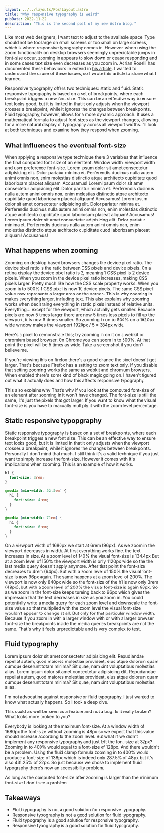 ```yaml
---
layout: ../../layouts/PostLayout.astro
title: "Why responsive typography is weird"
pubDate: 2022-11-22
description: "This is the second post of my new Astro blog."
---
```


Like most web designers, I want text to adjust to the available space. Type should not be too large on small screens or too small on large screens, which is where responsive typography comes in. However, when using the zoom functionality on desktop browsers seemingly unpredictable jumps in font-size occur, zooming in appears to slow down or cease responding and in some cases text size even decreases as you zoom in. Adrian Roselli has documented these behaviours in extend in <a href="https://adrianroselli.com/2019/12/responsive-type-and-zoom.html">his article</a>.
I wanted to understand the cause of these issues, so I wrote this article to share what I learned.

Responsive typography offers two techniques: static and fluid. Static responsive typography is based on a set of breakpoints, where each breakpoint triggers a new font size. This can be an effective way to ensure text looks good, but it is limited in that it only adjusts when the viewport crosses a breakpoint, while it ignores the changes between breakpoints. Fluid typography, however, allows for a more dynamic approach. It uses a mathematical formula to adjust font sizes as the viewport changes, allowing for a more natural display of typography across all viewport widths. I’ll look at both techniques and examine how they respond when zooming.

## What influences the eventual font-size

When applying a responsive type technique there 3 variables that influence the final computed font size of an elemtent. Window width, viewport width and user preference font-size. Lorem ipsum dolor sit amet consectetur adipisicing elit. Dolor pariatur minima et. Perferendis ducimus nulla autem animi omnis non, enim molestias distinctio atque architecto cupiditate quod laboriosam placeat aliquam! Accusamus! Lorem ipsum dolor sit amet consectetur adipisicing elit. Dolor pariatur minima et. Perferendis ducimus nulla autem animi omnis non, enim molestias distinctio atque architecto cupiditate quod laboriosam placeat aliquam! Accusamus! Lorem ipsum dolor sit amet consectetur adipisicing elit. Dolor pariatur minima et. Perferendis ducimus nulla autem animi omnis non, enim molestias distinctio atque architecto cupiditate quod laboriosam placeat aliquam! Accusamus! Lorem ipsum dolor sit amet consectetur adipisicing elit. Dolor pariatur minima et. Perferendis ducimus nulla autem animi omnis non, enim molestias distinctio atque architecto cupiditate quod laboriosam placeat aliquam! Accusamus!

## What happens when zooming

Zooming on desktop based browsers changes the device pixel ratio. The device pixel ratio is the ratio between CSS pixels and device pixels. On a retina display the device pixel ratio is 2, meaning 1 CSS pixel is 2 device pixels. When you zoom in the device pixel ratio increases, making CSS pixels larger. Pretty much like how the CSS scale property works. When you zoom in to 500% 1 CSS pixel is now 10 device pixels. The same CSS pixel value now represents a larger area on the screen. This is why zooming in makes everything larger, including text. This also explains why zooming works when declaraing everything in static pixels instead of relative units. Everything... except for the viewport, which actually gets smaller. Because pixels are now 5 times larger there are now 5 times less pixels to fill up the viewport, it is now 5 times smaller. So zooming in on to 500% on a 1920px wide window makes the viewport 1920px / 5 = 384px wide.

Here's a pixel to demonstrate this; try zooming in on it on a webkit or chromium based browser. On Chrome you can zoom in to 500%. At that point the pixel will be 5 times as wide. Take a screenshot if you don't believe me.


<Pixel />

If you're viewing this on firefox there's a good chance the pixel doesn't get larger. That's because Firefox has a setting to zoom text only. If you disable that setting zooming works the same as webkit and chromium browsers. When enabled there's some kind of black magic going on. I haven't figured out what it actually does and how this affects responsive typography.

This also explains why
That's why if you look at the computed font-size of an element after zooming in it won't have changed. The font-size is still the same, it's just the pixels that got larger. If you want to know what the visual font-size is you have to manually multiply it with the zoom level percentage.

## Static responsive typopgraphy

Static responsive typography is based on a set of breakpoints, where each breakpoint triggers a new font size. This can be an effective way to ensure text looks good, but it is limited in that it only adjusts when the viewport crosses a breakpoint, while it ignores the changes between breakpoints. Personally I don't mind that much. I still think it's a valid technique if you just want to simply increase the font-size. However it comes with it's implications when zooming. This is an example of how it works.

```css
h1 {
  font-size: 3rem;
}

@media (min-width: 52.5em) {
  h1 {
    font-size: 4rem;
  }
}

@media (min-width: 71em) {
  h1 {
    font-size: 6rem;
  }
}
```

On a viewport width of 1680px we start at 6rem (96px). As we zoom in the viewport decreases in width. At first everything works fine, the text increases in size. At a zoom level of 140% the visual font-size is 134.4px But at a zoom level of 150% the viewport width is only 1120px wide so the the last media query doesn't apply anymore. After that point the font-size decreases to 4rem (64px). But with a zoom level of 150% the visual font-size is now 96px again. The same happens at a zoom level of 200%. The viewport is now only 840px wide so the font-size of the h1 is now only 3rem (48px), but with a zoom level of 200% the visual font-size is again 96px. So as we zoom in the font-size keeps turning back to 96px which gives the impression that the text decreases in size as you zoom in.
You could potentially write a media query for each zoom level and downscale the font-size value so that multiplied with the zoom level the visual font-size wouldn't appear to change at all. But only for that particular window width. Because if you zoom in with a larger window with or with a larger browser font-size the breakpoints inside the media queries breakpoints are not the same. That's why it feels unpredictable and is very complex to test.


<Static client:idle />

## Fluid typography

Lorem ipsum dolor sit amet consectetur adipisicing elit. Repudiandae repellat autem, quod maiores molestiae provident, eius atque dolorum quam cumque deserunt totam minima? Sit quae, nam sint voluptatibus molestias alias. Lorem ipsum dolor sit amet consectetur adipisicing elit. Repudiandae repellat autem, quod maiores molestiae provident, eius atque dolorum quam cumque deserunt totam minima? Sit quae, nam sint voluptatibus molestias alias.


<Test client:idle />

I'm not advocating against responsive or fluid typography. I just wanted to know what actually happens. So I took a deep dive.

This could as well be seen as a feature and not a bug. Is it really broken? What looks more broken to you?

Everybody is looking at the maximum font-size. At a window width of 1680px the font-size without zooming is 48px so we expect that this value should increase according to the zoom level. But what if we didn't implement any responsive typography and just left the font-size at 32px? Zooming in to 400% would equal to a font-size of 128px. And there wouldn't be a problem. Using the fluid clamp formula zooming in to 400% would produce a font-size of 138px which is indeed only 287.5% of 48px but it's also 431.25% of 32px. So just because we chose to implement fluid typography there's now an accessibility problem.

As long as the computed font-size after zooming is larger than the minimum font-size I don't see a problem.

## Takeaways

- Fluid typography is not a good solution for responsive typography.
- Responsive typography is not a good solution for fluid typography.
- Fluid typography is a good solution for responsive typography.
- Responsive typography is a good solution for fluid typography.
